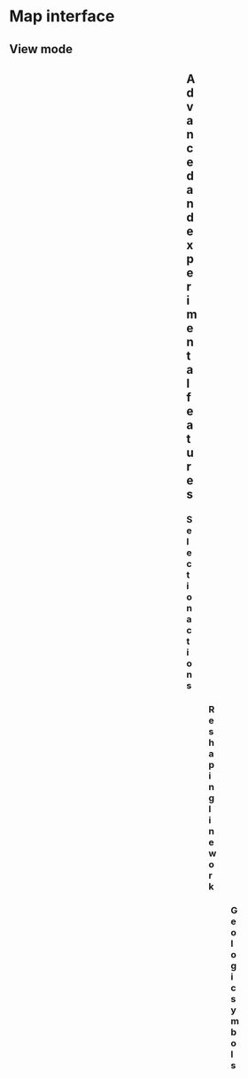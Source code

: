 
# Map interface

## View mode

<Figure src="/docs/map-interface/editor-settings.png" width={400} />
<Figure src="/docs/map-interface/show-points.jpg" width={400} />
<Figure src="/docs/map-interface/sidebar-settings.png" width={400} />
<Figure src="/docs/map-interface/snapping-panel.png" width={400} />
<Figure src="/docs/map-interface/topology-panel.png" width={400} />

<Figure src="/docs/image-mode.jpg" width={400} />
<Figure src="/docs/main-screen.jpg" width={400} />
<Figure src="/docs/map-interface.png" width={400} />

## Advanced and experimental features

### Selection actions

<Figure src="/docs/map-interface/selection-actions.png" width={400} />

### Reshaping linework

<Figure src="/docs/reshaping.mp4" width={400} className="center" />

### Geologic symbols

<Figure
  src="/docs/map-interface/experimental-geologic-symbols.png"
  width={400}
/>

